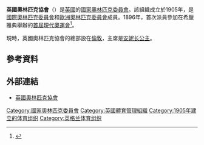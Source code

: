 {{Infobox National Olympic Committee
| title = 英國奧林匹克協會
| logo = British Olympic Association logo.svg
| 國家或地區 = GBR
| 國家或地區編碼 = GBR
| 成立日期 = 1905年
| 加入國際奧委會 = 1905年
| 所屬成員 = [[歐洲奧林匹克委員會|歐洲奧林匹克委員會]]
| 總部 = {{GBR}}[[倫敦|倫敦]]
| 會長 = [[安妮长公主|安妮长公主]]
| 秘書長 =
| 網頁 = [http://teamgb.com 官方網頁]
}}
'''英國奧林匹克協會'''（{{lang|en|British Olympic Association}}）是[[英國|英國]]的[[國家奧林匹克委員會|國家奧林匹克委員會]]。該組織成立於1905年，是[[國際奧林匹克委員會|國際奧林匹克委員會]]和[[歐洲奧林匹克委員會|歐洲奧林匹克委員會]]成員。1896年，首次派員參加在希臘雅典舉辦的[[1896年夏季奧林匹克運動會|首屆現代奧運會]]<ref>{{Cite web |url=http://www.sports-reference.com/olympics/countries/GBR/ |title=United Kingdom |access-date=2014-06-04 |archive-url=https://web.archive.org/web/20200417042737/https://www.sports-reference.com/olympics/countries/GBR/ |archive-date=2020-04-17 |dead-url=yes }}</ref>。

現時，英國奧林匹克協會的總部設在[[倫敦|倫敦]]，主席是[[安妮长公主|安妮长公主]]。

==參考資料==
{{Reflist}}

==外部連結==
*[http://franceolympique.com 英國奧林匹克協會] {{Wayback|url=http://franceolympique.com/ |date=20120729165835 }}{{en}}

{{歐洲奧林匹克委員會}}
{{Authority control}}

[[Category:國家奧林匹克委員會|Category:國家奧林匹克委員會]]
[[Category:英國體育管理組織|Category:英國體育管理組織]]
[[Category:1905年建立的体育组织|Category:1905年建立的体育组织]]
[[Category:英格兰体育组织|Category:英格兰体育组织]]